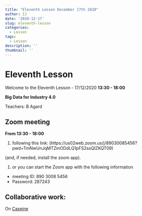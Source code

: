 ```yaml
---
title: "Eleventh Lesson December 17th 2020"
author: IJ
date: '2020-12-17'
slug: eleventh-lesson
categories:
  - Lesson
tags:
  - Lesson
description: ''
thumbnail: ''
---
```


# Eleventh Lesson

Welcome to the Eleventh Lesson - 17/12/2020 **13:30 - 18:00**

**Big Data for Industry 4.0**

Teachers: B Agard

## Zoom meeting

**From 13:30 - 18:00**

1. following this link: (https://us02web.zoom.us/j/89030085456?pwd=TmNwUnJqMTZmODdLQ1pFS2sxQlZKQT09)

(and, if needed, install the zoom app).

1. or you can start the Zoom app with the following information
  + meeting ID: 890 3008 5456
  + Password: 287243


## Collaborative work:

On [Caseine](https://moodle.caseine.org/course/view.php?id=644&section=0#section-11)





